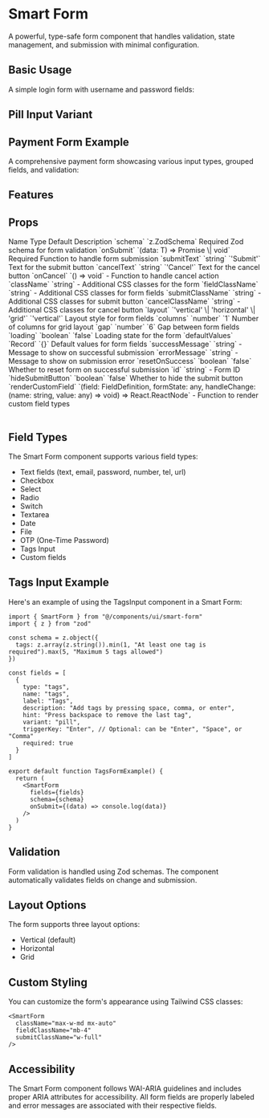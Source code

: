 # Smart Form

A powerful, type-safe form component that handles validation, state management, and submission with minimal configuration.

## Basic Usage

A simple login form with username and password fields:

<ComponentTabs name="smart-form-basic" />

<InstallationInstructions componentName="smart-form" />

## Pill Input Variant

<ComponentTabs name="smart-form-pills" />


## Payment Form Example

A comprehensive payment form showcasing various input types, grouped fields, and validation:

<ComponentTabs name="smart-form-payment" />

## Features

<InstallationInstructions componentName="smart-form" />

## Props

<Table>
  <TableHeader>
    <TableRow>
      <TableHead>Name</TableHead>
      <TableHead>Type</TableHead>
      <TableHead>Default</TableHead>
      <TableHead>Description</TableHead>
    </TableRow>
  </TableHeader>
  <TableBody>
    <TableRow>
      <TableCell>`schema`</TableCell>
      <TableCell>`z.ZodSchema`</TableCell>
      <TableCell>Required</TableCell>
      <TableCell>Zod schema for form validation</TableCell>
    </TableRow>
    <TableRow>
      <TableCell>`onSubmit`</TableCell>
      <TableCell>`(data: T) => Promise<void> \| void`</TableCell>
      <TableCell>Required</TableCell>
      <TableCell>Function to handle form submission</TableCell>
    </TableRow>
    <TableRow>
      <TableCell>`submitText`</TableCell>
      <TableCell>`string`</TableCell>
      <TableCell>`'Submit'`</TableCell>
      <TableCell>Text for the submit button</TableCell>
    </TableRow>
    <TableRow>
      <TableCell>`cancelText`</TableCell>
      <TableCell>`string`</TableCell>
      <TableCell>`'Cancel'`</TableCell>
      <TableCell>Text for the cancel button</TableCell>
    </TableRow>
    <TableRow>
      <TableCell>`onCancel`</TableCell>
      <TableCell>`() => void`</TableCell>
      <TableCell>-</TableCell>
      <TableCell>Function to handle cancel action</TableCell>
    </TableRow>
    <TableRow>
      <TableCell>`className`</TableCell>
      <TableCell>`string`</TableCell>
      <TableCell>-</TableCell>
      <TableCell>Additional CSS classes for the form</TableCell>
    </TableRow>
    <TableRow>
      <TableCell>`fieldClassName`</TableCell>
      <TableCell>`string`</TableCell>
      <TableCell>-</TableCell>
      <TableCell>Additional CSS classes for form fields</TableCell>
    </TableRow>
    <TableRow>
      <TableCell>`submitClassName`</TableCell>
      <TableCell>`string`</TableCell>
      <TableCell>-</TableCell>
      <TableCell>Additional CSS classes for submit button</TableCell>
    </TableRow>
    <TableRow>
      <TableCell>`cancelClassName`</TableCell>
      <TableCell>`string`</TableCell>
      <TableCell>-</TableCell>
      <TableCell>Additional CSS classes for cancel button</TableCell>
    </TableRow>
    <TableRow>
      <TableCell>`layout`</TableCell>
      <TableCell>`'vertical' \| 'horizontal' \| 'grid'`</TableCell>
      <TableCell>`'vertical'`</TableCell>
      <TableCell>Layout style for form fields</TableCell>
    </TableRow>
    <TableRow>
      <TableCell>`columns`</TableCell>
      <TableCell>`number`</TableCell>
      <TableCell>`1`</TableCell>
      <TableCell>Number of columns for grid layout</TableCell>
    </TableRow>
    <TableRow>
      <TableCell>`gap`</TableCell>
      <TableCell>`number`</TableCell>
      <TableCell>`6`</TableCell>
      <TableCell>Gap between form fields</TableCell>
    </TableRow>
    <TableRow>
      <TableCell>`loading`</TableCell>
      <TableCell>`boolean`</TableCell>
      <TableCell>`false`</TableCell>
      <TableCell>Loading state for the form</TableCell>
    </TableRow>
    <TableRow>
      <TableCell>`defaultValues`</TableCell>
      <TableCell>`Record<string, any>`</TableCell>
      <TableCell>`{}`</TableCell>
      <TableCell>Default values for form fields</TableCell>
    </TableRow>
    <TableRow>
      <TableCell>`successMessage`</TableCell>
      <TableCell>`string`</TableCell>
      <TableCell>-</TableCell>
      <TableCell>Message to show on successful submission</TableCell>
    </TableRow>
    <TableRow>
      <TableCell>`errorMessage`</TableCell>
      <TableCell>`string`</TableCell>
      <TableCell>-</TableCell>
      <TableCell>Message to show on submission error</TableCell>
    </TableRow>
    <TableRow>
      <TableCell>`resetOnSuccess`</TableCell>
      <TableCell>`boolean`</TableCell>
      <TableCell>`false`</TableCell>
      <TableCell>Whether to reset form on successful submission</TableCell>
    </TableRow>
    <TableRow>
      <TableCell>`id`</TableCell>
      <TableCell>`string`</TableCell>
      <TableCell>-</TableCell>
      <TableCell>Form ID</TableCell>
    </TableRow>
    <TableRow>
      <TableCell>`hideSubmitButton`</TableCell>
      <TableCell>`boolean`</TableCell>
      <TableCell>`false`</TableCell>
      <TableCell>Whether to hide the submit button</TableCell>
    </TableRow>
    <TableRow>
      <TableCell>`renderCustomField`</TableCell>
      <TableCell>`(field: FieldDefinition, formState: any, handleChange: (name: string, value: any) => void) => React.ReactNode`</TableCell>
      <TableCell>-</TableCell>
      <TableCell>Function to render custom field types</TableCell>
    </TableRow>
  </TableBody>
</Table>

## Field Types

The Smart Form component supports various field types:

- Text fields (text, email, password, number, tel, url)
- Checkbox
- Select
- Radio
- Switch
- Textarea
- Date
- File
- OTP (One-Time Password)
- Tags Input
- Custom fields

## Tags Input Example

Here's an example of using the TagsInput component in a Smart Form:

```tsx
import { SmartForm } from "@/components/ui/smart-form"
import { z } from "zod"

const schema = z.object({
  tags: z.array(z.string()).min(1, "At least one tag is required").max(5, "Maximum 5 tags allowed")
})

const fields = [
  {
    type: "tags",
    name: "tags",
    label: "Tags",
    description: "Add tags by pressing space, comma, or enter",
    hint: "Press backspace to remove the last tag",
    variant: "pill",
    triggerKey: "Enter", // Optional: can be "Enter", "Space", or "Comma"
    required: true
  }
]

export default function TagsFormExample() {
  return (
    <SmartForm
      fields={fields}
      schema={schema}
      onSubmit={(data) => console.log(data)}
    />
  )
}
```

## Validation

Form validation is handled using Zod schemas. The component automatically validates fields on change and submission.

## Layout Options

The form supports three layout options:
- Vertical (default)
- Horizontal
- Grid

## Custom Styling

You can customize the form's appearance using Tailwind CSS classes:

```tsx
<SmartForm
  className="max-w-md mx-auto"
  fieldClassName="mb-4"
  submitClassName="w-full"
/>
```

## Accessibility

The Smart Form component follows WAI-ARIA guidelines and includes proper ARIA attributes for accessibility. All form fields are properly labeled and error messages are associated with their respective fields. 